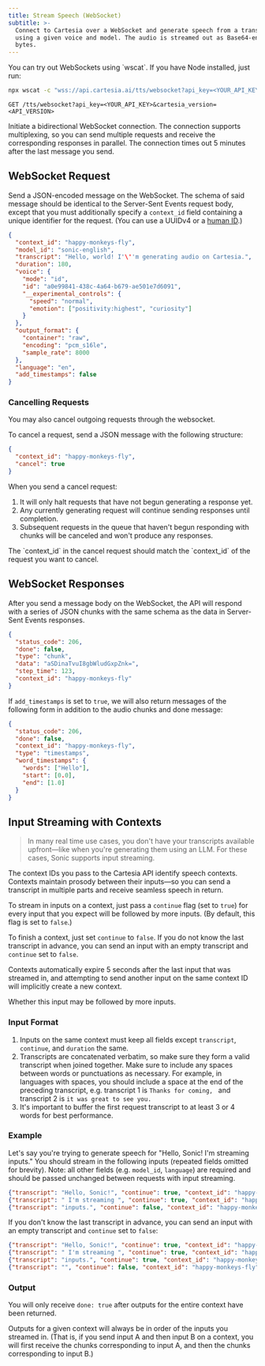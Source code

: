 ```yaml
---
title: Stream Speech (WebSocket)
subtitle: >-
  Connect to Cartesia over a WebSocket and generate speech from a transcript
  using a given voice and model. The audio is streamed out as Base64-encoded raw
  bytes.
---
```



<Tip>
You can try out WebSockets using `wscat`. If you have Node installed, just run:
</Tip>

```sh In Your Shell
npx wscat -c "wss://api.cartesia.ai/tts/websocket?api_key=<YOUR_API_KEY>&cartesia_version=2024-06-10"
```

`GET /tts/websocket?api_key=<YOUR_API_KEY>&cartesia_version=<API_VERSION>`

Initiate a bidirectional WebSocket connection. The connection supports multiplexing, so you can send multiple requests and receive the corresponding responses in parallel. The connection times out 5 minutes after the last message you send.

## WebSocket Request

Send a JSON-encoded message on the WebSocket. The schema of said message should be identical to the Server-Sent Events request body, except that you must additionally specify a `context_id` field containing a unique identifier for the request. (You can use a UUIDv4 or a [human ID](https://www.npmjs.com/package/human-id).)

```json WebSocket Request
{
  "context_id": "happy-monkeys-fly",
  "model_id": "sonic-english",
  "transcript": "Hello, world! I'\''m generating audio on Cartesia.",
  "duration": 180,
  "voice": {
    "mode": "id",
    "id": "a0e99841-438c-4a64-b679-ae501e7d6091",
    "__experimental_controls": {
      "speed": "normal",
      "emotion": ["positivity:highest", "curiosity"]
    }
  },
  "output_format": {
    "container": "raw",
    "encoding": "pcm_s16le",
    "sample_rate": 8000
  },
  "language": "en",
  "add_timestamps": false
}
```

### Cancelling Requests
You may also cancel outgoing requests through the websocket.

To cancel a request, send a JSON message with the following structure:

```json WebSocket Request
{
  "context_id": "happy-monkeys-fly",
  "cancel": true
}
```

When you send a cancel request:

1. It will only halt requests that have not begun generating a response yet.
2. Any currently generating request will continue sending responses until completion.
3. Subsequent requests in the queue that haven't begun responding with chunks will be canceled and won't produce any responses.

<Note>
The `context_id` in the cancel request should match the `context_id` of the request you want to cancel.
</Note>

## WebSocket Responses

After you send a message body on the WebSocket, the API will respond with a series of JSON chunks with the same schema as the data in Server-Sent Events responses.

```json WebSocket Response
{
  "status_code": 206,
  "done": false,
  "type": "chunk",
  "data": "aSDinaTvuI8gbWludGxpZnk=",
  "step_time": 123,
  "context_id": "happy-monkeys-fly"
}
```

If `add_timestamps` is set to `true`, we will also return messages of the following form in addition to the audio chunks and done message:

```json WebSocket Response
{
  "status_code": 206,
  "done": false,
  "context_id": "happy-monkeys-fly",
  "type": "timestamps",
  "word_timestamps": {
    "words": ["Hello"],
    "start": [0.0],
    "end": [1.0]
  }
}
```

## Input Streaming with Contexts

> In many real time use cases, you don't have your transcripts available upfront—like when you're generating them using an LLM. For these cases, Sonic supports input streaming.

The context IDs you pass to the Cartesia API identify speech contexts. Contexts maintain prosody between their inputs—so you can send a transcript in multiple parts and receive seamless speech in return.

To stream in inputs on a context, just pass a `continue` flag (set to `true`) for every input that you expect will be followed by more inputs. (By default, this flag is set to `false`.)

To finish a context, just set `continue` to `false`. If you do not know the last transcript in advance, you can send an input with an empty transcript and `continue` set to `false`.

<Note>Contexts automatically expire 5 seconds after the last input that was streamed in, and attempting to send another input on the same context ID will implicitly create a new context.</Note>

<ParamField body="continue" type="boolean" default={false}>
    Whether this input may be followed by more inputs.
</ParamField>

### Input Format

1. Inputs on the same context must keep all fields except `transcript`, `continue`, and `duration` the same.
2. Transcripts are concatenated verbatim, so make sure they form a valid transcript when joined together. Make sure to include any spaces between words or punctuations as necessary. For example, in languages with spaces, you should include a space at the end of the preceding transcript, e.g. transcript 1 is `Thanks for coming, ` and transcript 2 is `it was great to see you.`
3. It's important to buffer the first request transcript to at least 3 or 4 words for best performance.

### Example

Let's say you're trying to generate speech for "Hello, Sonic! I'm streaming inputs." You should stream in the following inputs (repeated fields omitted for brevity). Note: all other fields (e.g. `model_id`, `language`) are required and should be passed unchanged between requests with input streaming.

```json Input Streaming
{"transcript": "Hello, Sonic!", "continue": true, "context_id": "happy-monkeys-fly"}
{"transcript": " I'm streaming ", "continue": true, "context_id": "happy-monkeys-fly"}
{"transcript": "inputs.", "continue": false, "context_id": "happy-monkeys-fly"}
```

If you don't know the last transcript in advance, you can send an input with an empty transcript and `continue` set to `false`:

```json Input Streaming
{"transcript": "Hello, Sonic!", "continue": true, "context_id": "happy-monkeys-fly"}
{"transcript": " I'm streaming ", "continue": true, "context_id": "happy-monkeys-fly"}
{"transcript": "inputs.", "continue": true, "context_id": "happy-monkeys-fly"}
{"transcript": "", "continue": false, "context_id": "happy-monkeys-fly"}
```

### Output

You will only receive `done: true` after outputs for the entire context have been returned.

Outputs for a given context will always be in order of the inputs you streamed in. (That is, if you send input A and then input B on a context, you will first receive the chunks corresponding to input A, and then the chunks corresponding to input B.)
